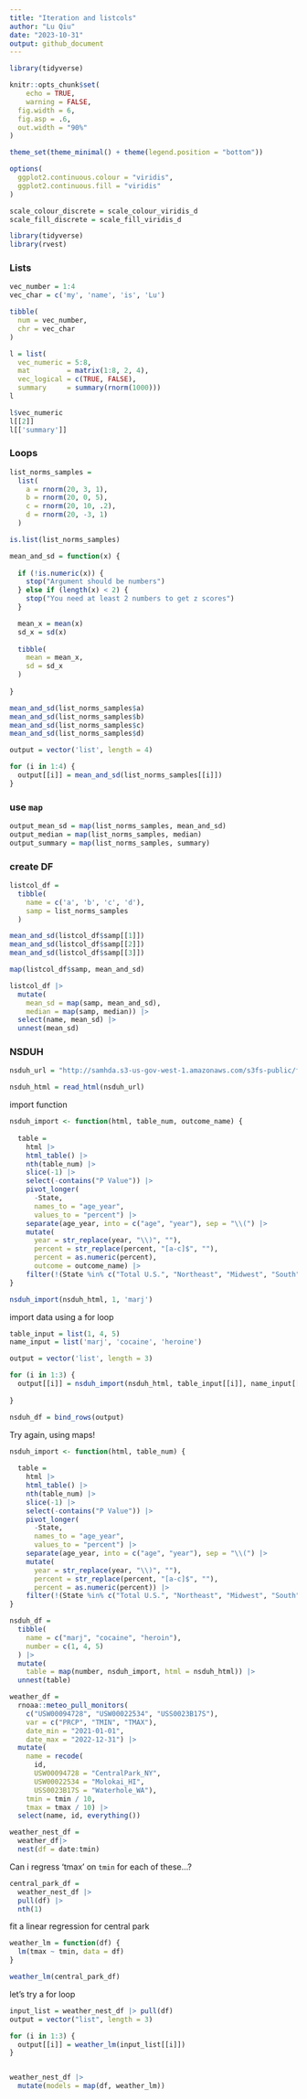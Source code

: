 ```yaml
---
title: "Iteration and listcols"
author: "Lu Qiu"
date: "2023-10-31"
output: github_document
---
```


```r
library(tidyverse)

knitr::opts_chunk$set(
	echo = TRUE,
	warning = FALSE,
  fig.width = 6,
  fig.asp = .6,
  out.width = "90%"
)

theme_set(theme_minimal() + theme(legend.position = "bottom"))

options(
  ggplot2.continuous.colour = "viridis",
  ggplot2.continuous.fill = "viridis"
)

scale_colour_discrete = scale_colour_viridis_d
scale_fill_discrete = scale_fill_viridis_d
```


```r
library(tidyverse)
library(rvest)
```


### Lists

```r
vec_number = 1:4
vec_char = c('my', 'name', 'is', 'Lu')

tibble(
  num = vec_number,
  chr = vec_char
)
```

```r
l = list(
  vec_numeric = 5:8,
  mat         = matrix(1:8, 2, 4),
  vec_logical = c(TRUE, FALSE),
  summary     = summary(rnorm(1000)))
l
```

```r
l$vec_numeric
l[[2]]
l[['summary']]
```


### Loops

```r
list_norms_samples = 
  list(
    a = rnorm(20, 3, 1),
    b = rnorm(20, 0, 5),
    c = rnorm(20, 10, .2),
    d = rnorm(20, -3, 1)
  )

is.list(list_norms_samples)
```

```r
mean_and_sd = function(x) {
  
  if (!is.numeric(x)) {
    stop("Argument should be numbers")
  } else if (length(x) < 2) {
    stop("You need at least 2 numbers to get z scores")
  }

  mean_x = mean(x)
  sd_x = sd(x)
  
  tibble(
    mean = mean_x,
    sd = sd_x
  )
  
}
```


```r
mean_and_sd(list_norms_samples$a)
mean_and_sd(list_norms_samples$b)
mean_and_sd(list_norms_samples$c)
mean_and_sd(list_norms_samples$d)

```


```r
output = vector('list', length = 4)

for (i in 1:4) {
  output[[i]] = mean_and_sd(list_norms_samples[[i]])
}
```


### use `map`

```r
output_mean_sd = map(list_norms_samples, mean_and_sd)
output_median = map(list_norms_samples, median)
output_summary = map(list_norms_samples, summary)
```


### create DF

```r
listcol_df =
  tibble(
    name = c('a', 'b', 'c', 'd'),
    samp = list_norms_samples
  )
```

```r
mean_and_sd(listcol_df$samp[[1]])
mean_and_sd(listcol_df$samp[[2]])
mean_and_sd(listcol_df$samp[[3]])

map(listcol_df$samp, mean_and_sd)

listcol_df |>
  mutate(
    mean_sd = map(samp, mean_and_sd),
    median = map(samp, median)) |>
  select(name, mean_sd) |>
  unnest(mean_sd)
```

### NSDUH

```r
nsduh_url = "http://samhda.s3-us-gov-west-1.amazonaws.com/s3fs-public/field-uploads/2k15StateFiles/NSDUHsaeShortTermCHG2015.htm"

nsduh_html = read_html(nsduh_url)
```

import function
```r
nsduh_import <- function(html, table_num, outcome_name) {
  
  table = 
    html |> 
    html_table() |> 
    nth(table_num) |>
    slice(-1) |> 
    select(-contains("P Value")) |>
    pivot_longer(
      -State,
      names_to = "age_year", 
      values_to = "percent") |>
    separate(age_year, into = c("age", "year"), sep = "\\(") |>
    mutate(
      year = str_replace(year, "\\)", ""),
      percent = str_replace(percent, "[a-c]$", ""),
      percent = as.numeric(percent),
      outcome = outcome_name) |>
    filter(!(State %in% c("Total U.S.", "Northeast", "Midwest", "South", "West")))
}

nsduh_import(nsduh_html, 1, 'marj')
```

import data using a for loop
```r
table_input = list(1, 4, 5)
name_input = list('marj', 'cocaine', 'heroine')

output = vector('list', length = 3)

for (i in 1:3) {
  output[[i]] = nsduh_import(nsduh_html, table_input[[i]], name_input[[i]])
  
}

nsduh_df = bind_rows(output)
```

Try again, using maps!

```r
nsduh_import <- function(html, table_num) {
  
  table = 
    html |> 
    html_table() |> 
    nth(table_num) |>
    slice(-1) |> 
    select(-contains("P Value")) |>
    pivot_longer(
      -State,
      names_to = "age_year", 
      values_to = "percent") |>
    separate(age_year, into = c("age", "year"), sep = "\\(") |>
    mutate(
      year = str_replace(year, "\\)", ""),
      percent = str_replace(percent, "[a-c]$", ""),
      percent = as.numeric(percent)) |>
    filter(!(State %in% c("Total U.S.", "Northeast", "Midwest", "South", "West")))
}

nsduh_df = 
  tibble(
    name = c("marj", "cocaine", "heroin"),
    number = c(1, 4, 5)
  ) |>
  mutate(
    table = map(number, nsduh_import, html = nsduh_html)) |>
  unnest(table)
```


```r
weather_df = 
  rnoaa::meteo_pull_monitors(
    c("USW00094728", "USW00022534", "USS0023B17S"),
    var = c("PRCP", "TMIN", "TMAX"), 
    date_min = "2021-01-01",
    date_max = "2022-12-31") |>
  mutate(
    name = recode(
      id, 
      USW00094728 = "CentralPark_NY", 
      USW00022534 = "Molokai_HI",
      USS0023B17S = "Waterhole_WA"),
    tmin = tmin / 10,
    tmax = tmax / 10) |>
  select(name, id, everything())
```

```r
weather_nest_df = 
  weather_df|>
  nest(df = date:tmin)
```

Can i regress 'tmax' on `tmin` for each of these...?

```r
central_park_df = 
  weather_nest_df |>
  pull(df) |>
  nth(1)
```

fit a linear regression for central park

```r
weather_lm = function(df) {
  lm(tmax ~ tmin, data = df)
}

weather_lm(central_park_df)
```

let's try a for loop

```r
input_list = weather_nest_df |> pull(df) 
output = vector("list", length = 3)

for (i in 1:3) {
  output[[i]] = weather_lm(input_list[[i]])
}


weather_nest_df |> 
  mutate(models = map(df, weather_lm))
```


